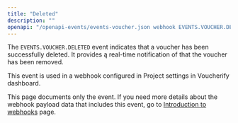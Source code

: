 ```yaml
---
title: "Deleted"
description: ""
openapi: "/openapi-events/events-voucher.json webhook EVENTS.VOUCHER.DELETED"
---
```


The `EVENTS.VOUCHER.DELETED` event indicates that a voucher has been successfully deleted. It provides ą real-time notification of that the voucher has been removed.

This event is used in a webhook configured in Project settings in Voucherify dashboard.

<Note>This page documents only the event. If you need more details about the webhook payload data that includes this event, go to [Introduction to webhooks](/api-reference/introduction-to-webhooks "Introduction to webhooks v2024-01-01") page.</Note>